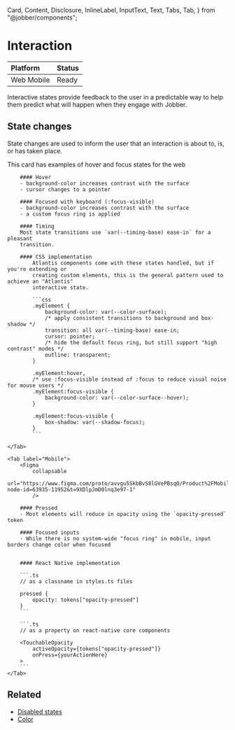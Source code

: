   Card,
  Content,
  Disclosure,
  InlineLabel,
  InputText,
  Text,
  Tabs,
  Tab,
} from "@jobber/components";

<Meta title="Patterns/Interaction" />

# Interaction

| **Platform**                                                     | **Status**                                     |
| :--------------------------------------------------------------- | :--------------------------------------------- |
| <InlineLabel>Web</InlineLabel> <InlineLabel>Mobile</InlineLabel> | <InlineLabel color="green">Ready</InlineLabel> |

Interactive states provide feedback to the user in a predictable way to help
them predict what will happen when they engage with Jobber.

## State changes

State changes are used to inform the user that an interaction is about to, is,
or has taken place.

<Tabs>
    <Tab label="Web">
        <Canvas>
        <Card header="Interactive element example" url="#">
            <Content>
            <Text>This card has examples of hover and focus states for the web</Text>
            <InputText placeholder="Inputs change too" />
            </Content>
        </Card>
        </Canvas>

        #### Hover
        - background-color increases contrast with the surface
        - cursor changes to a pointer

        #### Focused with keyboard (:focus-visible)
        - background-color increases contrast with the surface
        - a custom focus ring is applied

        #### Timing
        Most state transitions use `var(--timing-base) ease-in` for a pleasant
        transition.

        #### CSS implementation
            Atlantis components come with these states handled, but if you're extending or
            creating custom elements, this is the general pattern used to achieve an "Atlantis"
            interactive state.

            ```css
            .myElement {
                background-color: var(--color-surface);
                /* apply consistent transitions to background and box-shadow */
                transition: all var(--timing-base) ease-in;
                cursor: pointer;
                /* hide the default focus ring, but still support "high contrast" modes */
                outline: transparent;
            }

            .myElement:hover,
            /* use :focus-visible instead of :focus to reduce visual noise for mouse users */
            .myElement:focus-visible {
                background-color: var(--color-surface--hover);
            }

            .myElement:focus-visible {
                box-shadow: var(--shadow-focus);
            }
            ```

    </Tab>

    <Tab label="Mobile">
        <Figma
            collapsable
            url="https://www.figma.com/proto/avvgu5SkbBvS8lGVePBsqO/Product%2FMobile?node-id=63935-11952&t=9XDlpJmD0lnq3e97-1"
            />

        #### Pressed
        - Most elements will reduce in opacity using the `opacity-pressed` token

        #### Focused inputs
        - While there is no system-wide "focus ring" in mobile, input borders change color when focused


        #### React Native implementation

        ```.ts
        // as a classname in styles.ts files

        pressed {
            opacity: tokens["opacity-pressed"]
        }
        ```

        ```.ts
        // as a property on react-native core components

        <TouchableOpacity
            activeOpacity={tokens["opacity-pressed"]}
            onPress={yourActionHere}
        >
        ```
    </Tab>

</Tabs>

## Related

- [Disabled states](../patterns/disabled-states)
- [Color](../design/color)
